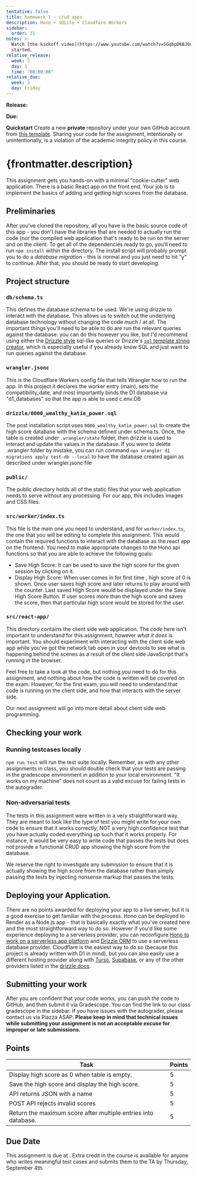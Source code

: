 ```yaml
---
tentative: false
title: homework 1 - crud apps
description: Hono + SQLite + Cloudfare Workers
sidebar:
  order: 31
notes: >-
  Watch [the kickoff video](https://www.youtube.com/watch?v=SGqbpD6BJOo) for help getting
  started.
relative_release:
  week: 2
  day: 1
  time: "08:00:00"
relative_due:
  week: 3
  day: Friday
---
```



**Release:** <DueDate relativeDate={frontmatter.relative_release}  />

**Due:** <DueDate relativeDate={frontmatter.relative_due} />

<Aside>
  <Fragment set:html={marked(frontmatter.notes)} />
</Aside>

**Quickstart** Create a new **private** repository under your own GitHub account
from [this template](https://github.com/swad-cs-uic/homework1-f25-skeleton). Sharing your
code for the assignment, intentionally or unintentionally, is a violation of the
academic integrity policy in this course.

# {frontmatter.description}

This assignment gets you hands-on with a minimal "cookie-cutter" web
application. There is a basic React app on the front end. Your job is to
implement the basics of adding and getting high scores from the database.

## Preliminaries

After you've cloned the repository, all you have is the basic source code of
this app - you don't have the libraries that are needed to actually run the code
(nor the compiled web application that's ready to be run on the server and on
the client. To get all of the dependencies ready to go, you'll need to run `npm
install` within the directory. The install script will probably prompt you to do
a _database migration_ - this is normal and you just need to hit "y" to
continue. After that, you should be ready to start developing.

## Project structure

### `db/schema.ts`

This defines the database schema to be used. We're using
drizzle to interact with the database. This allows us to switch out the
underlying database technology without changing the code much / at all. The
important things you'll need to be able to do are run the relevant queries
against the database: you can do this however you like, but I'd recommend using
either the [Drizzle style](https://orm.drizzle.team/docs/overview#why-sql-like)
sql-like queries or Drizzle's [`sql` template string
creator](https://orm.drizzle.team/docs/sql#sql-template), which is especially useful
if you already know SQL and just want to run queries against the database.

### `wrangler.jsonc`

This is the Cloudflare Workers config file that tells Wrangler how to run the app.
In this project it declares the worker entry (main), sets the compatibility_date,
and most importantly binds the D1 database via "d1_databases" so that the app is able to used
c.env.DB

### `drizzle/0000_wealthy_katie_power.sql`

The post installation script uses `0000_wealthy_katie_power.sql` to create the
high score database with the schema defined under schema.ts. Once, the table is
created under `.wrangler/state` folder, then drizzle is used to interact and
update the values in the database. If you were to delete .wrangler folder by
mistake, you can run command `npx wrangler d1 migrations apply test-db --local`
to have the database created again as described under wrangler.jsonc file

### `public/`

The public directory holds all of the static files that your web application
needs to serve without any processing. For our app, this includes images and CSS
files.

### `src/worker/index.ts`

This file is the main one you need to understand, and for `worker/index.ts`,
the one that you will be editing to complete this assignment. This would contain
the required functions to interact with the database as the react app on the
frontend. You need to make appropriate changes to the Hono api functions so that
you are able to achieve the following goals:

- Save High Score: It can be used to save the high score for the given session by clicking on it.
- Display High Score: When user comes in for first time , high score of 0 is shown. Once user saves high score and
  later returns to play around with the counter. Last saved High Score would be displayed under the Save High Score
  Button. If user scores more than the high score and saves the score, then that particular high score would be stored
  for the user.

### `src/react-app/`

This directory contains the client side web application. The _code_ here isn't
important to understand for this assignment, however _what it does_ is
important. You should experiment with interacting with the client side web app
while you've got the network tab open in your devtools to see what is happening
behind the scenes as a result of the client side JavaScript that's running in
the browser.

Feel free to take a look at the code, but nothing you need to do for this
assignment, and nothing about how the code is written will be covered on the
exam. However, for the first exam, you will need to understand that code is
running on the client side, and how that interacts with the server side.

Our next assignment will go into more detail about client side web programming.

## Checking your work

### Running testcases locally

`npm run test` will run the test suite locally. Remember, as with any other
assignments in class, you should double check that your tests are passing in the
gradescope environment in addition to your local environment. "It works on my
machine" does not count as a valid excuse for failing tests in the autograder.

### Non-adversarial tests

The tests in this assignment were written in a very straightforward way. They
are meant to look like the type of test you might write for your own code to
ensure that it works correctly, NOT a very high confidence test that you have
actually coded everything up such that it works properly. For instance, it would
be very easy to write code that passes the tests but does not provide a
functional CRUD app showing the high score from the database.

We reserve the right to investigate any submission to ensure that it is actually
showing the high score from the database rather than simply passing the tests by
injecting nonsense markup that passes the tests.

## Deploying your Application.

There are no points awarded for deploying your app to a live server, but it is a
good exercise to get familiar with the process. Hono can be deployed to Render
as a Node.js app - that is basically exactly what you've created here and the
most straightforward way to do so. However if you'd like some experience
deploying to a serverless provider, you can reconfigure [Hono to work on a
serverless app platform](https://hono.dev/docs/concepts/web-standard) and
[Drizzle ORM](https://orm.drizzle.team/learn/tutorials) to use a serverless
database provider. Cloudflare is the easiest way to do so (because this project
is already written with D1 in mind), but you can also easily use a different
hosting provider along with [Turso](https://turso.tech/),
[Supabase](https://supabase.com/), or any of the other providers listed in the
[drizzle docs](https://orm.drizzle.team/docs/get-started).

## Submitting your work

After you are confident that your code works, you can push the code to GitHub,
and then submit it via Gradescope. You can find the link to our class gradescope
in the sidebar. If you have issues with the autograder, please
contact us via Piazza ASAP. **Please keep in mind that technical issues while
submitting your assignment is not an acceptable excuse for improper or late
submissions.**

## Points

| Task                                                           | Points |
| -------------------------------------------------------------- | ------ |
| Display high score as 0 when table is empty.                   | 5      |
| Save the high score and display the high score.                | 5      |
| API returns JSON with a name                                   | 5      |
| POST API rejects invalid scores                                | 5      |
| Return the maximum score after multiple entries into database. | 5      |

## Due Date

This assignment is due at <DueDate relativeDate={frontmatter.relative_due} />. Extra
credit in the course is available for anyone who writes meaningful test cases
and submits them to the TA by Thursday, September 4th.
